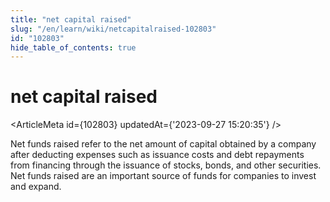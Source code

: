 ```yaml
---
title: "net capital raised"
slug: "/en/learn/wiki/netcapitalraised-102803"
id: "102803"
hide_table_of_contents: true
---
```



# net capital raised

<ArticleMeta id={102803} updatedAt={'2023-09-27 15:20:35'} />
<div className='border-solid border-b border-t-0 my-4 border-[var(--ifm-color-gray-300)]' />

Net funds raised refer to the net amount of capital obtained by a company after deducting expenses such as issuance costs and debt repayments from financing through the issuance of stocks, bonds, and other securities. Net funds raised are an important source of funds for companies to invest and expand.
